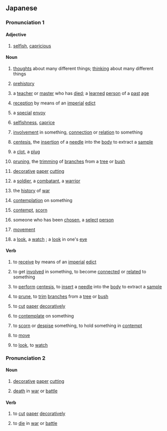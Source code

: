 ==Japanese==

===Pronunciation 1===
{{ja-pron|acc=1}}

====Adjective====
{{ja-adj|infl=na}}

# {{ja-def|専恣|擅恣}} [[selfish]], [[capricious]]

====Noun====
{{ja-noun}}

# {{ja-def|千思}} [[thought]]s about many different things; [[thinking]] about many different things
# {{ja-def|先史}} [[prehistory]]
# {{ja-def|先師}} a [[teacher]] or [[master]] who has [[died]]; a [[learned]] [[person]] of a [[past]] [[age]]
# {{ja-def|宣賜}} [[reception]] by means of an [[imperial]] [[edict]]
# {{ja-def|専使}} a [[special]] [[envoy]]
# {{ja-def|専恣|擅恣}} [[selfishness]], [[caprice]]
# {{ja-def|染指}} [[involvement]] in something, [[connection]] or [[relation]] to something
# {{ja-def|穿刺}} [[centesis]], the [[insertion]] of a [[needle]] into the [[body]] to extract a [[sample]]
# {{ja-def|栓子}} a [[clot]], a [[plug]] {{qualifier|especially of a [[blood vessel]]}}
# {{ja-def|剪枝}} [[pruning]], the [[trimming]] of [[branch]]es from a [[tree]] or [[bush]]
# {{ja-def|剪紙}} [[decorative]] [[paper]] [[cutting]]
# {{ja-def|戦士}} a [[soldier]], a [[combatant]], a [[warrior]]
# {{ja-def|戦史}} the [[history]] of [[war]]
# {{ja-def|潜思}} [[contemplation]] on something
# {{ja-def|賤視}} [[contempt]], [[scorn]]
# {{ja-def|選士}} someone who has been [[chosen]], a [[select]] [[person]] {{qualifier|male}}
# {{ja-def|遷徙}} [[movement]]
# {{ja-def|瞻視}} a [[look]], a [[watch]] {{qualifier|over something}}; a [[look]] in one's [[eye]]

====Verb====
{{ja-verb-suru}}

# {{ja-def|宣賜}} to [[receive]] by means of an [[imperial]] [[edict]]
# {{ja-def|染指}} to get [[involved]] in something, to become [[connected]] or [[related]] to something
# {{ja-def|穿刺}} to [[perform]] [[centesis]], to [[insert]] a [[needle]] into the [[body]] to extract a [[sample]]
# {{ja-def|剪枝}} to [[prune]], to [[trim]] [[branch]]es from a [[tree]] or [[bush]]
# {{ja-def|剪紙}} to [[cut]] [[paper]] [[decoratively]]
# {{ja-def|潜思}} to [[contemplate]] on something
# {{ja-def|賤視}} to [[scorn]] or [[despise]] something, to hold something in [[contempt]]
# {{ja-def|遷徙}} to [[move]]
# {{ja-def|瞻視}} to [[look]], to [[watch]] {{qual|over something}}

===Pronunciation 2===
{{ja-pron|acc=0}}

====Noun====
{{ja-noun}}

# {{ja-def|剪紙}} [[decorative]] [[paper]] [[cutting]]
# {{ja-def|戦死}} [[death]] in [[war]] or [[battle]]

====Verb====
{{ja-verb-suru}}

# {{ja-def|剪紙}} to [[cut]] [[paper]] [[decoratively]]
# {{ja-def|戦死}} to [[die]] in [[war]] or [[battle]]